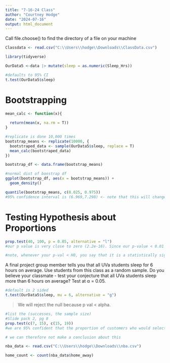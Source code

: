 ```yaml
---
title: "7-16-24 Class"
author: "Courtney Hodge"
date: "2024-07-16"
output: html_document
---
```

Call file.choose() to find the directory of a file on your machine
```r
Classdata <- read.csv("C:\\Users\\hodge\\Downloads\\ClassData.csv")
```

```r
library(tidyverse)
```

```r
OurData5 <-data |> mutate(sleep = as.numeric(Sleep_Hrs))

```

```r
#defaults to 95% CI
t.test(OurData5$sleep)
```

# Bootstrapping
```r
mean_calc <- function(x){
  
  return(mean(x, na.rm = T))
}

#replicate is done 10,000 times
bootstrap_means <- replicate(10000, {
  bootstraped_data <- sample(OurData5$sleep, replace = T)
  mean_calc(bootstraped_data)
})

bootstrap_df <- data.frame(bootstrap_means)

#normal dist of boostrap df
ggplot(bootstrap_df, aes(x = bootstrap_means)) +
  geom_density()
```
```r
quantile(bootstrap_means, c(0.025, 0.975))
#95% confidence interval is (6.969,7.298) <- note that this will change with each run
```

# Testing Hypothesis about Proportions

```r
prop.test(40, 100, p = 0.85, alternative = "l")
#our p value is very close to zero (2.2e-16). Since our p-value < 0.01 = alpha, you will reject the null hypothesis!

#note, whenever your p-val < H0, you say that it is a statistically significant result
```
A final project group member tells you that all UVa students sleep for 6
hours on average. Use students from this class as a random sample. Do
you believe your classmate - test your conjecture that all UVa students
sleep more than 6 hours on average? Test at α = 0.05.

```r
#default is 2 sided 
t.test(OurData5$sleep, mu = 6, alternative = "g")
```
> We will reject the null because p val < alpha.


```r
#list the (successes, the sample size)
#Slide pack 2, pg 8
prop.test(c(7, 15), c(15, 19))
#we are 95% confident that the proportion of customers who would select A over B is (-0.694, 0.04)

# we can therefore not make a conclusion about this
```
```r
nba_data <- read.csv("C:\\Users\\hodge\\Downloads\\nba.csv")
```

```r
home_count <- count(nba_data$home_away)
```

